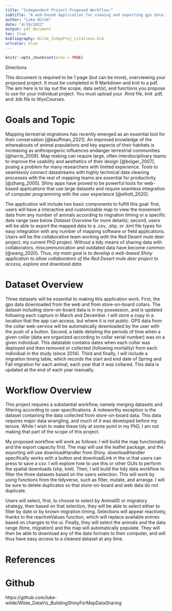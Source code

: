 ```yaml
---
title: "Independent Project Proposed Workflow:"
subtitle: "A web-based application for viewing and exporting gps data in large, collaborative study"
author: "Luke Wilde"
date: "4/19/2022"
output: pdf_document
toc: true
bibliography: Wilde_IndepProj_citations.bib
urlcolor: blue
---
```


```r
knitr::opts_chunk$set(echo = TRUE)
```

Directions

This document is required to be 1 page (but can be more), overviewing your proposed project. It must be completed in R Markdown and knit to a pdf. The aim here is to lay out the scope, data set(s), and functions you propose to use for your individual project. You must upload your .Rmd file, knit .pdf, and .bib file to WyoCourses.

# Goals and Topic
Mapping terrestrial migrations has recently emerged as an essential tool for their conservation [@kauffman_2021]. An improved knowledge of the whereabouts of animal populations and key aspects of their habitats is increasing as anthropogenic influences endanger terrestrial communities [@harris_2009]. Map making can require large, often interdisciplinary teams to improve the usability and aesthetics of their design [@bolger_2007], posing a problem for many researchers with limited experience. Tools to seamlessly connect datastreams with highly technical data cleaning processes with the rest of mapping teams are essential for productivity [@zhang_2005]. Shiny apps have proved to be powerful tools for web-based applications that use large datasets and require seamless integration of computer programming with the user experience [@elliott_2020]. 

The application will include two basic components to fulfill this goal: first, users will have a interactive and customizable map to view the movement data from any number of animals according to migration timing or a specific date range (see below *Dataset Overview* for more details); second, users will be able to export the mapped data to a .csv, .shp, or .kml file types for easy integration with any number of mapping software or field applications. Users will be the collaborative team working with the Red Desert mule deer project, my current PhD project. Without a tidy means of sharing data with collaborators, miscommunication and outdated data have become common [@wang_2020]. Thus, *my main goal is to develop a web-based Shiny application to allow collaborators of the Red Desert mule deer project to access, explore and download data.* 

# Dataset Overview
Three datasets will be essential to making this application work. First, the gps data downloaded from the web and from store-on-board collars. The dataset including store-on-board data is in my possession, and is updated following each capture in March and December. I will store a copy in a location that the app can access, but where it is not public. GPS data from the collar web-service will be automatically downloaded by the user with the push of a button. Second, a table detailing the periods of time when a given collar (data are organized according to collar serial number) was on a given individual. This datatable contains dates when each collar was deployed and then removed or collected (following mortality) from each individual in the study (since 2014). Third and finally, I will include a migration timing table, which records the start and end date of Spring and Fall migration for each animal, each year that it was collared. This data is updated at the end of each year manually.

# Workflow Overview
This project requires a substantial workflow, namely merging datasets and filtering according to user specifications. A noteworthy exception is the dataset containing the data collected from store-on-board data. This data requires major data wrangling, and much of it was developed before my tenure. While I wish to make these tidy at some point in my PhD, I am not making that part of the scope of this project. 

My proposed workflow will work as follows: I will build the map functionality and the export capacity first. The map will use the leaflet package, and the exporting will use downloadHandler from Shiny. downloadHandler specifically works with a button and downloadLink in the ui that users can press to save a csv. I will explore how to use this or other GUIs to perform the spatial downloads (shp, kml). Then, I will build the tidy data workflow to filter the three datasets based on the users selection. This will work by using functions from the tidyverse, such as filter, mutate, and arrange. I will be sure to delete duplicates so that store-on-board and web data do not duplicate. 

Users will select, first, to choose to select by AnimalID or migratory strategy, then based on that selection, they will be able to select either to filter by date or by known migration timing. Selections will appear reactively, thanks to the reactiveValues function, which will replace available entries based on changes to the ui. Finally, they will select the animals and the data range (time, migration) and the map will automatically populate. They will then be able to download any of the data formats to their computer, and will thus have easy access to a cleaned dataset at any time.

# References
<div id="refs"></div>

# Github

https://github.com/luke-wilde/Wilde_DataViz_BuildingShinyForMapDataSharing

